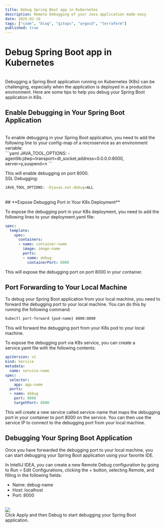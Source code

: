 ```yaml
---
title: Debug Spring Boot app in Kubernetes
description: Remote Debugging of your Java application made easy
date: 2025-02-16
tags: ["code", "blog", "gitops", "argocd", "terraform"]
published: true
---
```


# **Debug Spring Boot app in Kubernetes**
<br />
Debugging a Spring Boot application running on Kubernetes (K8s) can be challenging, especially when the application is deployed in a production environment. Here are some tips to help you debug your Spring Boot application in K8s.
<br />

## **Enable Debugging in Your Spring Boot Application**
<br />
To enable debugging in your Spring Boot application, you need to add the following line to your config-map of a microservice as an environment variable:
<br />
```yaml
JAVA_TOOL_OPTIONS: -agentlib:jdwp=transport=dt_socket,address=0.0.0.0:8000,
server=y,suspend=n
```

This will enable debugging on port 8000.
<br />
SSL Debugging:

```bash
JAVA_TOOL_OPTIONS: -Djavax.net.debug=ALL
```
<br />
## **Expose Debugging Port in Your K8s Deployment**

To expose the debugging port in your K8s deployment, you need to add the following lines to your deployment.yaml file:

```yaml
spec:
  template:
    spec:
      containers:
      - name: container-name
        image: image-name
        ports:
        - name: debug
          containerPort: 8000

```

This will expose the debugging port on port 8000 in your container.

## Port Forwarding to Your Local Machine

To debug your Spring Boot application from your local machine, you need to forward the debugging port to your local machine. You can do this by running the following command:

```bash
kubectl port-forward {pod-name} 8000:8000
```

This will forward the debugging port from your K8s pod to your local machine.

To expose the debugging port via K8s service, you can create a service.yaml file with the following contents:

```yaml
apiVersion: v1
kind: Service
metadata:
  name: service-name
spec:
  selector:
    app: app-name
  ports:
  - name: debug
    port: 8000
    targetPort: 8000

```

This will create a new service called service-name that maps the debugging port in your container to port 8000 on the service. You can then use the service IP to connect to the debugging port from your local machine.

## **Debugging Your Spring Boot Application**

Once you have forwarded the debugging port to your local machine, you can start debugging your Spring Boot application using your favorite IDE.

In IntelliJ IDEA, you can create a new Remote Debug configuration by going to Run > Edit Configurations, clicking the + button, selecting Remote, and filling in the following fields:

- Name: debug-name
- Host: localhost
- Port: 8000

<br />
<img src="/intellij_remote_debug.webp" />
<br />
Click Apply and then Debug to start debugging your Spring Boot application.
